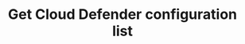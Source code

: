 ---
title: Get Cloud Defender configuration list
sidebarTitle: Get Cloud Defender list
openapi: get /api/v1/cloud-defender
---